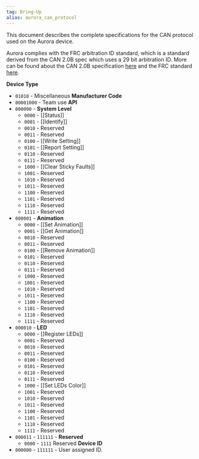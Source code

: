 ```yaml
---
tag: Bring-Up
alias: aurora_can_protocol
---
```


This document describes the complete specifications for the CAN protocol used on the Aurora device.

Aurora complies with the FRC arbitration ID standard, which is a standard derived from the CAN 2.0B spec which uses a 29 bit arbitration ID. More can be found about the CAN 2.0B specification [here](https://en.wikipedia.org/wiki/CAN_bus#Extended_frame_format) and the FRC standard [here](https://docs.wpilib.org/en/stable/docs/software/can-devices/can-addressing.html#frc-can-device-specifications).

**Device Type**
* `01010` - Miscellaneous
**Manufacturer Code** 
* `00001000` - Team use
**API**
* `000000` - **System Level**
	* `0000` - [[Status]]
	* `0001` - [[Identify]]
	* `0010` - Reserved
	* `0011` - Reserved
	* `0100` - [[Write Setting]]
	* `0101` - [[Report Setting]]
	* `0110` - Reserved
	* `0111` - Reserved
	* `1000` - [[Clear Sticky Faults]]
	* `1001` - Reserved
	* `1010` - Reserved
	* `1011` - Reserved
	* `1100` - Reserved
	* `1101` - Reserved
	* `1110` - Reserved
	* `1111` - Reserved
* `000001` - **Animation**
	* `0000` - [[Set Animation]]
	* `0001` - [[Get Animation]]
	* `0010` - Reserved
	* `0011` - Reserved
	* `0100` - [[Remove Animation]]
	* `0101` - Reserved
	* `0110` - Reserved
	* `0111` - Reserved
	* `1000` - Reserved
	* `1001` - Reserved
	* `1010` - Reserved
	* `1011` - Reserved
	* `1100` - Reserved
	* `1101` - Reserved
	* `1110` - Reserved
	* `1111` - Reserved
* `000010` - **LED**
	* `0000` - [[Register LEDs]]
	* `0001` - Reserved
	* `0010` - Reserved
	* `0011` - Reserved
	* `0100` - Reserved
	* `0101` - Reserved
	* `0110` - Reserved
	* `0111` - Reserved
	* `1000` - [[Set LEDs Color]]
	* `1001` - Reserved
	* `1010` - Reserved
	* `1011` - Reserved
	* `1100` - Reserved
	* `1101` - Reserved
	* `1110` - Reserved
	* `1111` - Reserved
* `000011` - `111111` - **Reserved**
	* `0000` - `1111` Reserved
**Device ID**
* `000000` - `111111` - User assigned ID.


